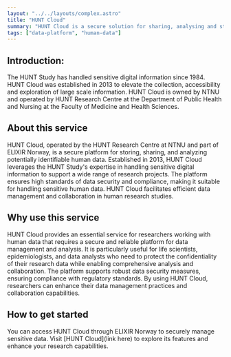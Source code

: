 ```yaml
---
layout: "../../layouts/complex.astro"
title: "HUNT Cloud"
summary: "HUNT Cloud is a secure solution for sharing, analysing and storing potentially identifiable human data. Handeling sensitive digital data since 1984."
tags: ["data-platform", "human-data"]
---
```


## Introduction:

The HUNT Study has handled sensitive digital information since 1984. HUNT Cloud was established in 2013 to elevate the collection, accessibility and exploration of large scale information. HUNT Cloud is owned by NTNU and operated by HUNT Research Centre at the Department of Public Health and Nursing at the Faculty of Medicine and Health Sciences.

## About this service

HUNT Cloud, operated by the HUNT Research Centre at NTNU and part of ELIXIR Norway, is a secure platform for storing, sharing, and analyzing potentially identifiable human data. Established in 2013, HUNT Cloud leverages the HUNT Study's expertise in handling sensitive digital information to support a wide range of research projects. The platform ensures high standards of data security and compliance, making it suitable for handling sensitive human data. HUNT Cloud facilitates efficient data management and collaboration in human research studies.

## Why use this service

HUNT Cloud provides an essential service for researchers working with human data that requires a secure and reliable platform for data management and analysis. It is particularly useful for life scientists, epidemiologists, and data analysts who need to protect the confidentiality of their research data while enabling comprehensive analysis and collaboration. The platform supports robust data security measures, ensuring compliance with regulatory standards. By using HUNT Cloud, researchers can enhance their data management practices and collaboration capabilities.

## How to get started

You can access HUNT Cloud through ELIXIR Norway to securely manage sensitive data. Visit [HUNT Cloud](link here) to explore its features and enhance your research capabilities.
